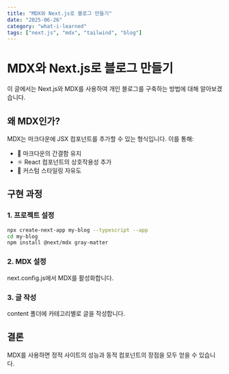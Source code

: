 ```yaml
---
title: "MDX와 Next.js로 블로그 만들기"
date: "2025-06-26"
category: "what-i-learned"
tags: ["next.js", "mdx", "tailwind", "blog"]
---
```


# MDX와 Next.js로 블로그 만들기

이 글에서는 Next.js와 MDX를 사용하여 개인 블로그를 구축하는 방법에 대해 알아보겠습니다.

## 왜 MDX인가?

MDX는 마크다운에 JSX 컴포넌트를 추가할 수 있는 형식입니다. 이를 통해:

- 📝 마크다운의 간결함 유지
- ⚛️ React 컴포넌트의 상호작용성 추가
- 🎨 커스텀 스타일링 자유도

## 구현 과정

### 1. 프로젝트 설정

```bash
npx create-next-app my-blog --typescript --app
cd my-blog
npm install @next/mdx gray-matter
```

### 2. MDX 설정

next.config.js에서 MDX를 활성화합니다.

### 3. 글 작성

content 폴더에 카테고리별로 글을 작성합니다.

## 결론

MDX를 사용하면 정적 사이트의 성능과 동적 컴포넌트의 장점을 모두 얻을 수 있습니다.

